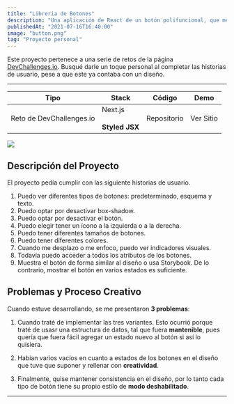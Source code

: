 ```yaml
---
title: "Libreria de Botones"
description: "Una aplicación de React de un botón polifuncional, que mediante props, podemos combinar comportamientos."
publishedAt: "2021-07-16T16:40:00"
image: "button.png"
tag: "Proyecto personal"
---
```


Este proyecto pertenece a una serie de retos de la página [DevChallenges.io](https://devchallenges.io/). Busqué darle un toque personal al completar las historias de usuario, pese a que este ya contaba con un diseño.

---

| Tipo                                                                        | Stack                                             | Código                                                                           | Demo                                                                         |
| --------------------------------------------------------------------------- | ------------------------------------------------- | -------------------------------------------------------------------------------- | ---------------------------------------------------------------------------- |
| Reto de <Anchor href="https://devchallenges.io/" >DevChallenges.io</Anchor> | Next.js <br /> <br /> <strong>Styled JSX</strong> | <Anchor href="https://github.com/Railly/button-components" >Repositorio</Anchor> | <Anchor href="https://button-components-drab.vercel.app/">Ver Sitio</Anchor> |

<Image src="/button.png" width={1764} height={1131} />

## Descripción del Proyecto

El proyecto pedía cumplir con las siguiente historias de usuario.

1. Puedo ver diferentes tipos de botones: predeterminado, esquema y texto.
2. Puedo optar por desactivar box-shadow.
3. Puedo optar por desactivar el botón.
4. Puedo elegir tener un ícono a la izquierda o a la derecha.
5. Puedo tener diferentes tamaños de botones.
6. Puedo tener diferentes colores.
7. Cuando me desplazo o me enfoco, puedo ver indicadores visuales.
8. Todavía puedo acceder a todos los atributos de los botones.
9. Muestra el botón de forma similar al diseño o usa Storybook. De lo contrario, mostrar el botón en varios estados es suficiente.

## Problemas y Proceso Creativo

Cuando estuve desarrollando, se me presentaron **3 problemas**:

1. Cuando traté de implementar las tres variantes. Esto ocurrió porque traté de usasr una estructura de datos, tal que fuera **mantenible**, pues quería que fuera fácil agregar un estado nuevo al botón si así lo quisiera.

2. Habian varios vacíos en cuanto a estados de los botones en el diseño que tuve que suponer y rellenar con **creatividad**.

3. Finalmente, quise mantener consistencia en el diseño, por lo tanto cada tipo de botón tiene su propio estilo de **modo deshabilitado**.

---
